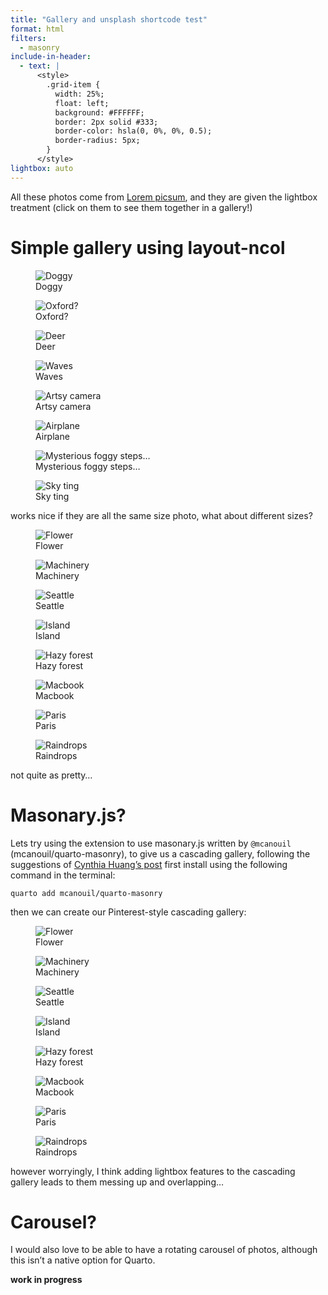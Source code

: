```yaml
---
title: "Gallery and unsplash shortcode test"
format: html
filters:
  - masonry
include-in-header: 
  - text: |
      <style>
        .grid-item {
          width: 25%;
          float: left;
          background: #FFFFFF;
          border: 2px solid #333;
          border-color: hsla(0, 0%, 0%, 0.5);
          border-radius: 5px;
        }
      </style>
lightbox: auto
---
```


All these photos come from [Lorem picsum](https://picsum.photos/), and they are given the lightbox treatment (click on them to see them together in a gallery!)

# Simple gallery using layout-ncol

::: {layout-ncol=4}

![Doggy](https://fastly.picsum.photos/id/237/200/200.jpg?hmac=zHUGikXUDyLCCmvyww1izLK3R3k8oRYBRiTizZEdyfI){group="gallery_1"}

![Oxford?](https://fastly.picsum.photos/id/193/200/200.jpg?hmac=JHo5tWHSRWvVbL3HX6rwDNdkvYPFojLtXkEGEUCgz6A){group="gallery_1"}

![Deer](https://fastly.picsum.photos/id/1003/200/200.jpg?hmac=w2SN03yog7_RB-IfnyWX1FtBjSHebnoWD35Lj4-iV7o){group="gallery_1"}

![Waves](https://fastly.picsum.photos/id/846/200/200.jpg?hmac=sBOPnyp2w5gN9cwTnXUuQ528aG4bLJ2qf_d-3y-LjSo){group="gallery_1"}

![Artsy camera](https://fastly.picsum.photos/id/91/200/200.jpg?hmac=y-8iGl9dOkbHqADPlWuS-rWBHNBWWXlzKcsTDu2WeQo){group="gallery_1"}

![Airplane](https://fastly.picsum.photos/id/364/200/200.jpg?hmac=wN2-1fE2NpZHjoUsBhb3BfnYFXmdmhd-DVhDqHG_Kg0){group="gallery_1"}

![Mysterious foggy steps...](https://fastly.picsum.photos/id/842/200/200.jpg?hmac=RW9iEgAYLKwoinQWSz_zrZHyOwmVEgqvoZTPebkRGMM){group="gallery_1"}

![Sky ting](https://fastly.picsum.photos/id/53/200/200.jpg?hmac=NvXWlWpaKnDMb_phNyfwXppFuuNz0jK69wUnSFYQ6Ww){group="gallery_1"}

:::

works nice if they are all the same size photo, what about different sizes?

:::{layout-ncol=4}

![Flower](https://fastly.picsum.photos/id/55/200/300.jpg?hmac=VjTl-6Y6NNyUWof_G17-KlocVl0QuUoxpir1beSTl8A){group="gallery_2"}

![Machinery](https://fastly.picsum.photos/id/495/200/200.jpg?hmac=WzrKoNNBWVnlSjTRFVRlUyZghnLUBZJXeXdHNugLsQ4){group="gallery_2"}

![Seattle](https://fastly.picsum.photos/id/1075/200/400.jpg?hmac=jhcJzJcIbzMlKyMFYaNk6JBx55WUGOJfLYTtAX4SKKw){group="gallery_2"}

![Island](https://fastly.picsum.photos/id/941/200/250.jpg?hmac=jm1tRRhNE7bx3sj8A9Cz74ix9aU9enIbf9c-uCX_sS4){group="gallery_2"}

![Hazy forest](https://fastly.picsum.photos/id/722/200/300.jpg?hmac=MDrZtULoytyxS357HVHCqzJRUv_BsxU0MEgszPVuMyY){group="gallery_2"}

![Macbook](https://fastly.picsum.photos/id/48/200/200.jpg?hmac=3FKJwSlm1FM1GD916vZX2Z3HUjHsUXvQM3rYWYXsQvc){group="gallery_2"}

![Paris](https://fastly.picsum.photos/id/234/200/300.jpg?hmac=KD9xFDCez7-lqgcMm-EEi7BtpClIdCzJS6YvFVyLiDs){group="gallery_2"}

![Raindrops](https://fastly.picsum.photos/id/115/200/250.jpg?hmac=seUlfCABpCiUkqKxbsqrsw4I_XKWR_asF6I9Fie1U1k){group="gallery_2"}

:::

not quite as pretty...

# Masonary.js?

Lets try using the extension to use masonary.js written by `@mcanouil` (mcanouil/quarto-masonry), to give us a cascading gallery, following the suggestions of [Cynthia Huang's post](https://www.cynthiahqy.com/posts/masonry-gallery/) first install using the following command in the terminal:

```
quarto add mcanouil/quarto-masonry
```
then we can create our Pinterest-style cascading gallery:

:::: {.grid data-masonry='{ "itemSelector": ".grid-item", "gutter": 0 }'}

:::{.grid-item}
![Flower](https://fastly.picsum.photos/id/55/200/300.jpg?hmac=VjTl-6Y6NNyUWof_G17-KlocVl0QuUoxpir1beSTl8A){group="gallery_3"}
:::

:::{.grid-item}
![Machinery](https://fastly.picsum.photos/id/495/200/200.jpg?hmac=WzrKoNNBWVnlSjTRFVRlUyZghnLUBZJXeXdHNugLsQ4){group="gallery_2"}
:::

:::{.grid-item}
![Seattle](https://fastly.picsum.photos/id/1075/200/400.jpg?hmac=jhcJzJcIbzMlKyMFYaNk6JBx55WUGOJfLYTtAX4SKKw){group="gallery_2"}
:::

:::{.grid-item}
![Island](https://fastly.picsum.photos/id/941/200/250.jpg?hmac=jm1tRRhNE7bx3sj8A9Cz74ix9aU9enIbf9c-uCX_sS4){group="gallery_2"}
:::

:::{.grid-item}
![Hazy forest](https://fastly.picsum.photos/id/722/200/300.jpg?hmac=MDrZtULoytyxS357HVHCqzJRUv_BsxU0MEgszPVuMyY){group="gallery_2"}
:::

:::{.grid-item}
![Macbook](https://fastly.picsum.photos/id/48/200/200.jpg?hmac=3FKJwSlm1FM1GD916vZX2Z3HUjHsUXvQM3rYWYXsQvc){group="gallery_2"}
:::

:::{.grid-item}
![Paris](https://fastly.picsum.photos/id/234/200/300.jpg?hmac=KD9xFDCez7-lqgcMm-EEi7BtpClIdCzJS6YvFVyLiDs){group="gallery_2"}
:::

:::{.grid-item}
![Raindrops](https://fastly.picsum.photos/id/115/200/250.jpg?hmac=seUlfCABpCiUkqKxbsqrsw4I_XKWR_asF6I9Fie1U1k){group="gallery_2"}
:::

::::

however worryingly, I think adding lightbox features to the cascading gallery leads to them messing up and overlapping...

# Carousel?

I would also love to be able to have a rotating carousel of photos, although this isn't a native option for Quarto.

**work in progress**
